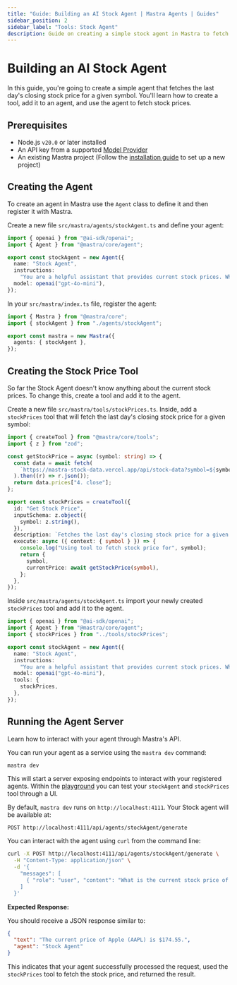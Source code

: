 ```yaml
---
title: "Guide: Building an AI Stock Agent | Mastra Agents | Guides"
sidebar_position: 2
sidebar_label: "Tools: Stock Agent"
description: Guide on creating a simple stock agent in Mastra to fetch the last day's closing stock price for a given symbol.
---
```



# Building an AI Stock Agent

In this guide, you're going to create a simple agent that fetches the last day's closing stock price for a given symbol. You'll learn how to create a tool, add it to an agent, and use the agent to fetch stock prices.

<YouTube id="rIaZ4l7y9wo" />

## Prerequisites

- Node.js `v20.0` or later installed
- An API key from a supported [Model Provider](/models)
- An existing Mastra project (Follow the [installation guide](/docs/getting-started/installation) to set up a new project)

## Creating the Agent

To create an agent in Mastra use the `Agent` class to define it and then register it with Mastra.

<Steps>

<StepItem>

Create a new file `src/mastra/agents/stockAgent.ts` and define your agent:

```ts copy title="src/mastra/agents/stockAgent.ts"
import { openai } from "@ai-sdk/openai";
import { Agent } from "@mastra/core/agent";

export const stockAgent = new Agent({
  name: "Stock Agent",
  instructions:
    "You are a helpful assistant that provides current stock prices. When asked about a stock, use the stock price tool to fetch the stock price.",
  model: openai("gpt-4o-mini"),
});
```

</StepItem>

<StepItem>

In your `src/mastra/index.ts` file, register the agent:

```ts copy title="src/mastra/index.ts" {2, 5}
import { Mastra } from "@mastra/core";
import { stockAgent } from "./agents/stockAgent";

export const mastra = new Mastra({
  agents: { stockAgent },
});
```

</StepItem>

</Steps>

## Creating the Stock Price Tool

So far the Stock Agent doesn't know anything about the current stock prices. To change this, create a tool and add it to the agent.

<Steps>

<StepItem>

Create a new file `src/mastra/tools/stockPrices.ts`. Inside, add a `stockPrices` tool that will fetch the last day's closing stock price for a given symbol:

```ts title="src/mastra/tools/stockPrices.ts"
import { createTool } from "@mastra/core/tools";
import { z } from "zod";

const getStockPrice = async (symbol: string) => {
  const data = await fetch(
    `https://mastra-stock-data.vercel.app/api/stock-data?symbol=${symbol}`,
  ).then((r) => r.json());
  return data.prices["4. close"];
};

export const stockPrices = createTool({
  id: "Get Stock Price",
  inputSchema: z.object({
    symbol: z.string(),
  }),
  description: `Fetches the last day's closing stock price for a given symbol`,
  execute: async ({ context: { symbol } }) => {
    console.log("Using tool to fetch stock price for", symbol);
    return {
      symbol,
      currentPrice: await getStockPrice(symbol),
    };
  },
});
```

</StepItem>

<StepItem>

Inside `src/mastra/agents/stockAgent.ts` import your newly created `stockPrices` tool and add it to the agent.

```ts copy title="src/mastra/agents/stockAgent.ts" {3, 10-12}
import { openai } from "@ai-sdk/openai";
import { Agent } from "@mastra/core/agent";
import { stockPrices } from "../tools/stockPrices";

export const stockAgent = new Agent({
  name: "Stock Agent",
  instructions:
    "You are a helpful assistant that provides current stock prices. When asked about a stock, use the stock price tool to fetch the stock price.",
  model: openai("gpt-4o-mini"),
  tools: {
    stockPrices,
  },
});
```

</StepItem>

</Steps>

## Running the Agent Server

Learn how to interact with your agent through Mastra's API.

<Steps>

<StepItem>

You can run your agent as a service using the `mastra dev` command:

```bash copy
mastra dev
```

This will start a server exposing endpoints to interact with your registered agents. Within the [playground](/docs/getting-started/studio) you can test your `stockAgent` and `stockPrices` tool through a UI.

</StepItem>

<StepItem>

By default, `mastra dev` runs on `http://localhost:4111`. Your Stock agent will be available at:

```
POST http://localhost:4111/api/agents/stockAgent/generate
```

</StepItem>

<StepItem>

You can interact with the agent using `curl` from the command line:

```bash copy
curl -X POST http://localhost:4111/api/agents/stockAgent/generate \
  -H "Content-Type: application/json" \
  -d '{
    "messages": [
      { "role": "user", "content": "What is the current stock price of Apple (AAPL)?" }
    ]
  }'
```

**Expected Response:**

You should receive a JSON response similar to:

```json
{
  "text": "The current price of Apple (AAPL) is $174.55.",
  "agent": "Stock Agent"
}
```

This indicates that your agent successfully processed the request, used the `stockPrices` tool to fetch the stock price, and returned the result.

</StepItem>

</Steps>
